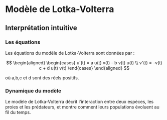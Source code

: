 # Modèle de Lotka-Volterra

## Interprétation intuitive

### Les équations

Les équations du modèle de Lotka-Volterra sont données par :

$$
\begin{aligned}
    \begin{cases}
        u'(t) = a u(t) v(t) - b v(t) u(t) \\
        v'(t) = -v(t) c + d u(t) v(t)
    \end{cases}
\end{aligned}
$$

où a,b,c et d sont des réels positifs.


### Dynamique du modèle

Le modèle de Lotka-Volterra décrit l'interaction entre deux espèces, les proies et les prédateurs, et montre comment leurs populations évoluent au fil du temps.
